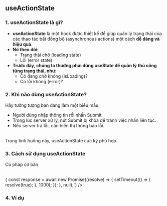 
## useActionState

### 1. useActionState là gì?

- **useActionState** là một hook được thiết kế để giúp quản lý trạng thái của các thao tác bất đồng bộ (asynchronous actions) một cách **dễ dàng và hiệu quả**.
- **Nó theo dõi:**
  - Trạng thái chờ (loading state)
  - Lỗi (error state)
- **Trước đây, chúng ta thường phải dùng useState để quản lý thủ công từng trạng thái, như:**
  - Có đang chờ không (isLoading)?
  - Có lỗi không (error)?

### 2. Khi nào dùng useActionState?

Hãy tưởng tượng bạn đang làm một biểu mẫu:

- Người dùng nhập thông tin rồi nhấn Submit.
- Trong lúc server xử lý, nút Submit bị khóa để tránh việc nhấn liên tục.
- Nếu server trả lỗi, cần hiển thị thông báo lỗi. <br /> <br />

Trong tình huống này, useActionState cực kỳ phù hợp.

### 3. Cách sử dụng useActionState

Cú pháp cơ bản

<br />
<HighLight
  language="tsx"
  code={`const [formState, submitAction, isPending] = useActionState(async (previousState, formData) => {
      const response = await new Promise((resolve) => {
        setTimeout(() => {
          resolve(true);
        }, 1000);
      });
  }, null);`}
/>

### 4. Ví dụ

<Demo />
